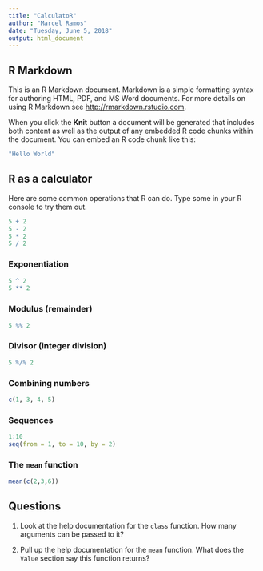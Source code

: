 ```yaml
---
title: "CalculatoR"
author: "Marcel Ramos"
date: "Tuesday, June 5, 2018"
output: html_document
---
```


## R Markdown

This is an R Markdown document. Markdown is a simple formatting syntax for authoring HTML, PDF, and MS Word documents. For more details on using R Markdown see <http://rmarkdown.rstudio.com>.

When you click the **Knit** button a document will be generated that includes both content as well as the output of any embedded R code chunks within the document. You can embed an R code chunk like this:

```r
"Hello World"
```

## R as a calculator

Here are some common operations that R can do.
Type some in your R console to try them out.

```r
5 + 2
5 - 2
5 * 2
5 / 2
```

### Exponentiation
```r
5 ^ 2
5 ** 2
```

### Modulus (remainder)
```r
5 %% 2
```

### Divisor (integer division)
```r
5 %/% 2
```

### Combining numbers

```r
c(1, 3, 4, 5)
```

### Sequences

```r
1:10
seq(from = 1, to = 10, by = 2)
```

### The `mean` function

```r
mean(c(2,3,6))
```

## Questions

1. Look at the help documentation for the `class` function. How many arguments can be passed to it?

2. Pull up the help documentation for the `mean` function. What does the `Value` section say this function returns?
